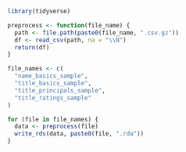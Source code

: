 ```r
library(tidyverse)

```


```r
preprocess <- function(file_name) {
  path <- file.path(paste0(file_name, ".csv.gz"))
  df <- read_csv(path, na = "\\N")  
  return(df)
}
```

```r
file_names <- c(
  "name_basics_sample",
  "title_basics_sample",
  "title_principals_sample",
  "title_ratings_sample"
)

for (file in file_names) {
  data <- preprocess(file)
  write_rds(data, paste0(file, ".rda")) 
}

```